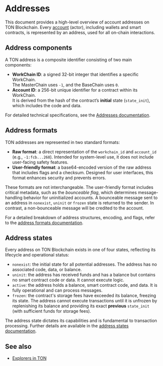 
# Addresses

This document provides a high-level overview of account addresses on TON Blockchain. Every [account](/v3/concepts/dive-into-ton/ton-blockchain/accounts) (actor), including wallets and smart contracts, is represented by an address, used for all on-chain interactions.

## Address components

A TON address is a composite identifier consisting of two main components:

- **WorkChain ID**: a signed 32-bit integer that identifies a specific WorkChain.<br/>
The MasterChain uses `-1`, and the BaseChain uses `0`.
- **Account ID**: a 256-bit unique identifier for a contract within its WorkChain. <br/>
It is derived from the hash of the contract’s **initial** state (`state_init`), which includes the code and data.

For detailed technical specifications, see the [Addresses documentation](/v3/documentation/smart-contracts/addresses/address).

## Address formats

TON addresses are represented in two standard formats:

-   **Raw format**: a direct representation of the `workchain_id` and `account_id` (e.g., `-1:fcb...260`). Intended for system-level use, it does not include user-facing safety features.
-   **User-friendly format**: a base64-encoded version of the raw address that includes flags and a checksum. Designed for user interfaces, this format enhances security and prevents errors.

These formats are not interchangeable. The user-friendly format includes critical metadata, such as the _bounceable flag_, which determines message-handling behavior for uninitialized accounts. A bounceable message sent to an address in `nonexist`, `uninit` or `frozen` state is returned to the sender. In contrast, a non-bounceable message will be credited to the account.

For a detailed breakdown of address structures, encoding, and flags, refer to the [address formats documentation](/v3/documentation/smart-contracts/addresses/address-formats).


## Address states

Every address on TON Blockchain exists in one of four states, reflecting its lifecycle and operational status:

- `nonexist`: the initial state for all potential addresses. The address has no associated code, data, or balance.
- `uninit`: the address has received funds and has a balance but contains no smart contract code or data. It cannot execute logic.
- `active`: the address holds a balance, smart contract code, and data. It is fully operational and can process messages.
- `frozen`: the contract's storage fees have exceeded its balance, freezing its state. The address cannot execute transactions until it is unfrozen by replenishing its balance and providing its exact **previous** `state_init` (with sufficient funds for storage fees).

The address state dictates its capabilities and is fundamental to transaction processing. Further details are available in the [address states documentation](/v3/documentation/smart-contracts/addresses/address-states).

## See also

- [Explorers in TON](/v3/concepts/dive-into-ton/ton-ecosystem/explorers-in-ton)

<Feedback />

